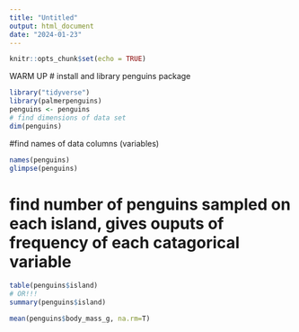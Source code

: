 ```yaml
---
title: "Untitled"
output: html_document
date: "2024-01-23"
---
```


```r
knitr::opts_chunk$set(echo = TRUE)
```

WARM UP
# install and library penguins package
```r
library("tidyverse")
library(palmerpenguins)
penguins <- penguins
# find dimensions of data set
dim(penguins)
```
#find names of data columns (variables)
```r
names(penguins)
glimpse(penguins)
```

# find number of penguins sampled on each island, gives ouputs of frequency of each catagorical variable
```r
table(penguins$island)
# OR!!!
summary(penguins$island)
```


```r
mean(penguins$body_mass_g, na.rm=T)
```




